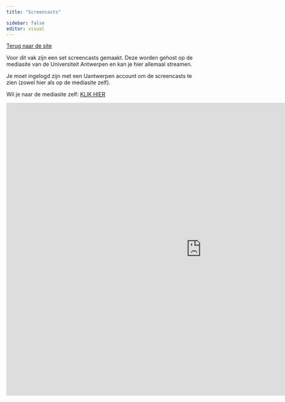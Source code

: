 ```yaml
---
title: "Screencasts"

sidebar: false
editor: visual
---
```


[Terug naar de site](index.qmd)

Voor dit vak zijn een set screencasts gemaakt. Deze worden gehost op de mediasite van de Universiteit Antwerpen en kan je hier allemaal streamen.

::: callout-important
Je moet ingelogd zijn met een Uantwerpen account om de screencasts te zien (zowel hier als op de mediasite zelf).
:::

Wil je naar de mediasite zelf: [KLIK HIER](https://mediasite.uantwerpen.be/Mediasite/Channel/statistiek-b-public)

<iframe title="Statistiek B (public)" width="1024" height="768" frameborder="0" scrolling="auto" marginheight="0" marginwidth="0" src="https://mediasite.uantwerpen.be/Mediasite/Channel/statistiek-b-public/embedded">

</iframe>
